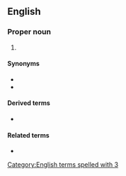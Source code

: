==English==

===Proper noun===
{{en-proper noun}}

# {{lb|en|software|Internet}} {{initialism of|[[w:World Wide Web Consortium|World Wide Web Consortium]]|lang=en}}

====Synonyms====
* {{l|en|W3}}
* {{l|en|WWW}}

====Derived terms====
* {{l|en|non-W3C}}

====Related terms====
* {{l|en|W3Techs}}

[[Category:English terms spelled with 3]]